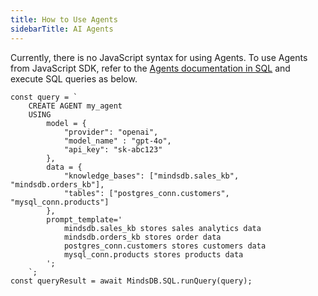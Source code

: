 ```yaml
---
title: How to Use Agents
sidebarTitle: AI Agents
---
```


Currently, there is no JavaScript syntax for using Agents. To use Agents from JavaScript SDK, refer to the [Agents documentation in SQL](/mindsdb_sql/agents/agent) and execute SQL queries as below.

```
const query = `
    CREATE AGENT my_agent
    USING
        model = {
            "provider": "openai",
            "model_name" : "gpt-4o",
            "api_key": "sk-abc123"
        },
        data = {
            "knowledge_bases": ["mindsdb.sales_kb", "mindsdb.orders_kb"],
            "tables": ["postgres_conn.customers", "mysql_conn.products"]
        },
        prompt_template='
            mindsdb.sales_kb stores sales analytics data
            mindsdb.orders_kb stores order data
            postgres_conn.customers stores customers data
            mysql_conn.products stores products data
        ';
    `;
const queryResult = await MindsDB.SQL.runQuery(query);
```
